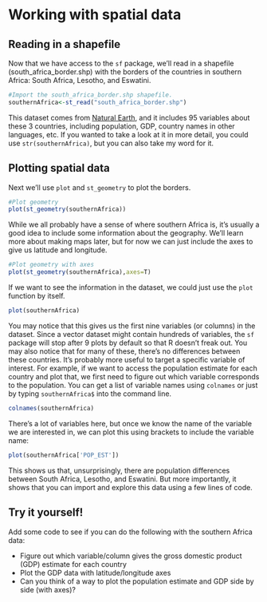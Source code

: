 # Working with spatial data

## Reading in a shapefile

Now that we have access to the `sf` package, we'll read in a shapefile (south_africa_border.shp) with the borders of the countries in southern Africa: South Africa, Lesotho, and Eswatini. 

```{r result='hide'}
#Import the south_africa_border.shp shapefile. 
southernAfrica<-st_read("south_africa_border.shp")
```

This dataset comes from [Natural Earth](www.naturalearthdata.com), and it includes 95 variables about these 3 countries, including population, GDP, country names in other languages, etc. If you wanted to take a look at it in more detail, you could use `str(southernAfrica)`, but you can also take my word for it.

## Plotting spatial data

Next we'll use `plot` and `st_geometry` to plot the borders.


```{r result='show'}
#Plot geometry
plot(st_geometry(southernAfrica))
```
 
While we all probably have a sense of where southern Africa is, it's usually a good idea to include some information about the geography. We'll learn more about making maps later, but for now we can just include the axes to give us latitude and longitude.

```{r }
#Plot geometry with axes
plot(st_geometry(southernAfrica),axes=T)
```


If we want to see the information in the dataset, we could just use the `plot` function by itself.

```{r}
plot(southernAfrica)
```

You may notice that this gives us the first nine variables (or columns) in the dataset. Since a vector dataset might contain hundreds of variables, the `sf` package will stop after 9 plots by default so that R doesn't freak out. 
You may also notice that for many of these, there's no differences between these countries. It's probably more useful to target a specific variable of interest. For example, if we want to access the population estimate for each country and plot that, we first need to figure out which variable corresponds to the population. You can get a list of variable names using `colnames` or just by typing `southernAfrica$` into the command line.

```{r}
colnames(southernAfrica)
```

There's a lot of variables here, but once we know the name of the variable we are interested in, we can plot this using brackets to include the variable name:

 
```{r}
plot(southernAfrica['POP_EST'])
```

This shows us that, unsurprisingly, there are population differences between South Africa, Lesotho, and Eswatini. But more importantly, it shows that you can import and explore this data using a few lines of code. 

## Try it yourself!

Add some code to see if you can do the following with the southern Africa data:

* Figure out which variable/column gives the gross domestic product (GDP) estimate for each country
* Plot the GDP data with latitude/longitude axes
* Can you think of a way to plot the population estimate and GDP side by side (with axes)?

